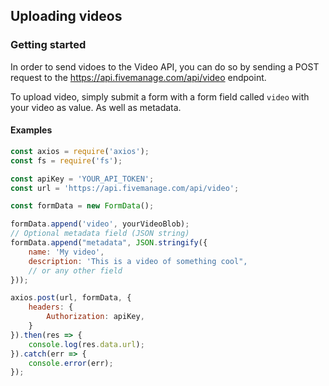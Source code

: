 ## Uploading videos

### Getting started
In order to send vidoes to the Video API, you can do so by sending a POST request to the https://api.fivemanage.com/api/video endpoint.

To upload video, simply submit a form with a form field called `video` with your video as value. As well as metadata.

#### Examples
```js
const axios = require('axios');
const fs = require('fs');

const apiKey = 'YOUR_API_TOKEN';
const url = 'https://api.fivemanage.com/api/video';

const formData = new FormData();

formData.append('video', yourVideoBlob);
// Optional metadata field (JSON string)
formData.append("metadata", JSON.stringify({
    name: 'My video',
    description: 'This is a video of something cool",
    // or any other field
}));

axios.post(url, formData, {
    headers: {
        Authorization: apiKey,
    }
}).then(res => {
    console.log(res.data.url);
}).catch(err => {
    console.error(err);
});
```
